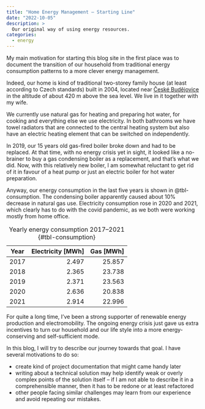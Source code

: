 ```yaml
---
title: "Home Energy Management – Starting Line"
date: "2022-10-05"
description: >
  Our original way of using energy resources.
categories:
  - energy
---
```


My main motivation for starting this blog site in the first place was to document the transition of our household from traditional energy consumption patterns to a more clever energy management.

Indeed, our home is kind of traditional two-storey family house (at least according to Czech standards) built in 2004, located near [České Budějovice](https://en.wikipedia.org/wiki/%C4%8Cesk%C3%A9_Bud%C4%9Bjovice) in the altitude of about 420 m above the sea level. We live in it together with my wife.

We currently use natural gas for heating and preparing hot water, for cooking and everything else we use electricity. In both bathrooms we have towel radiators that are connected to the central heating system but also have an electric heating element that can be switched on independently.

In 2019, our 15 years old gas-fired boiler broke down and had to be replaced. At that time, with no energy crisis yet in sight, it looked like a no-brainer to buy a gas condensing boiler as a replacement, and that's what we did. Now, with this relatively new boiler, I am somewhat reluctant to get rid of it in favour of a heat pump or just an electric boiler for hot water preparation.

Anyway, our energy consumption in the last five years is shown in @tbl-consumption. The condensing boiler apparently caused about 10% decrease in natural gas use. Electricity consumption rose in 2020 and 2021, which clearly has to do with the covid pandemic, as we both were working mostly from home office.

| Year | Electricity [MWh] | Gas [MWh] |
|------|------------------:|----------:|
| 2017 |             2.497 |    25.857 |
| 2018 |             2.365 |    23.738 |
| 2019 |             2.371 |    23.563 |
| 2020 |             2.636 |    20.838 |
| 2021 |             2.914 |    22.996 |

: Yearly energy consumption 2017--2021 {#tbl-consumption}

For quite a long time, I've been a strong supporter of renewable energy production and electromobility. The ongoing energy crisis just gave us extra incentives to turn our household and our life style into a more energy-conserving and self-sufficient mode.

In this blog, I will try to describe our journey towards that goal. I have several motivations to do so:

* create kind of project documentation that might came handy later
* writing about a technical solution may help identify weak or overly complex points of the solution itself – if I am not able to describe it in a comprehensible manner, then it has to be redone or at least refactored
* other people facing similar challenges may learn from our experience and avoid repeating our mistakes.
